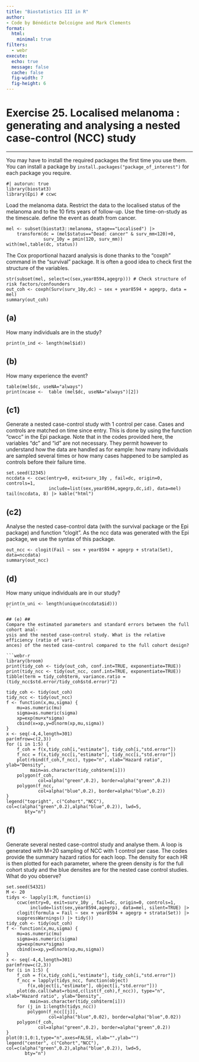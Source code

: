 ```yaml
---
title: "Biostatistics III in R"
author:
- Code by Bénédicte Delcoigne and Mark Clements
format:
  html:
    minimal: true
filters:
  - webr
execute:
  echo: true
  message: false
  cache: false
  fig-width: 7
  fig-height: 6
---
```



# Exercise 25. Localised melanoma : generating and analysing a nested case-control (NCC) study #

-----------

You may have to install the required packages the first time you use them. You can install a package by `install.packages("package_of_interest")` for each package you require.

```webr-r
#| autorun: true
library(biostat3)
library(Epi) # ccwc
```
Load the melanoma data. Restrict the data to the localised status of the melanoma and to the 10 firts years of follow-up. Use the time-on-study as the timescale. define the event as death from cancer.

```webr-r
mel <- subset(biostat3::melanoma, stage=="Localised") |>
    transform(dc = (mel$status=="Dead: cancer" & surv_mm<120)+0,
              surv_10y = pmin(120, surv_mm))
with(mel,table(dc, status))
```

The Cox proportional hazard analysis is done thanks to the "coxph" command in the "survival" package. It is often a good idea to check first the structure of the variables.

```webr-r
str(subset(mel, select=c(sex,year8594,agegrp))) # Check structure of risk factors/confounders
out_coh <- coxph(Surv(surv_10y,dc) ~ sex + year8594 + agegrp, data = mel)
summary(out_coh)
```

## (a) ## 
How many individuals are in the study?

```webr-r
print(n_ind <- length(mel$id))
```

## (b) ## 
How many experience the event?

```webr-r
table(mel$dc, useNA="always")
print(ncase <-  table (mel$dc, useNA="always")[2])
```

## (c1) ## 
Generate  a nested case-control study with 1 control per case. Cases and controls are matched on time since entry. This is done by using the function "cwcc" in the Epi package. Note that in the codes provided here, the variables "dc" and "id" are not necessary. They permit however to understand how the data are handled as for eample: how many individuals are sampled several times or how many cases happened to be sampled as controls before their failure time.

```webr-r
set.seed(12345)
nccdata <- ccwc(entry=0, exit=surv_10y , fail=dc, origin=0, controls=1,
                include=list(sex,year8594,agegrp,dc,id), data=mel)
tail(nccdata, 8) |> kable("html")
```

## (c2) ## 
Analyse the nested case-control data (with the survival package or the Epi package) and function "clogit". As the ncc data was generated with the Epi package, we use the syntax of this package.

```webr-r
out_ncc <- clogit(Fail ~ sex + year8594 + agegrp + strata(Set), data=nccdata)
summary(out_ncc)
```

## (d) ## 
How many unique individuals are in our study?

```webr-r
print(n_uni <- length(unique(nccdata$id)))
``

## (e) ## 
Compare the estimated parameters and standard errors between the full cohort anal-
ysis and the nested case-control study. What is the relative efficiency (ratio of vari-
ances) of the nested case-control compared to the full cohort design?

```webr-r
library(broom)
print(tidy_coh <- tidy(out_coh, conf.int=TRUE, exponentiate=TRUE))
print(tidy_ncc <- tidy(out_ncc, conf.int=TRUE, exponentiate=TRUE))
tibble(term = tidy_coh$term, variance.ratio = (tidy_ncc$std.error/tidy_coh$std.error)^2)

tidy_coh <- tidy(out_coh)
tidy_ncc <- tidy(out_ncc)
f <- function(x,mu,sigma) {
    mu=as.numeric(mu)
    sigma=as.numeric(sigma)
    xp=exp(mu+x*sigma)
    cbind(x=xp,y=dlnorm(xp,mu,sigma))
}
x <- seq(-4,4,length=301)
par(mfrow=c(2,3))
for (i in 1:5) {
    f_coh = f(x,tidy_coh[i,"estimate"], tidy_coh[i,"std.error"])
    f_ncc = f(x,tidy_ncc[i,"estimate"], tidy_ncc[i,"std.error"])
    plot(rbind(f_coh,f_ncc), type="n", xlab="Hazard ratio", ylab="Density",
         main=as.character(tidy_coh$term[i]))
    polygon(f_coh,
            col=alpha("green",0.2), border=alpha("green",0.2))
    polygon(f_ncc,
            col=alpha("blue",0.2), border=alpha("blue",0.2))
}
legend("topright", c("Cohort","NCC"), col=c(alpha("green",0.2),alpha("blue",0.2)), lwd=5,
       bty="n")
```

## (f) ## 

Generate several nested case-control study and analyse them. A loop is generated with M=20 sampling of NCC with 1 control per case. The codes provide the summary hazard ratios for each loop. The density for each HR is then plotted for each parameter, where the green density is for the full cohort study and the blue densites are for the nested case control studies. What do you observe?

```webr-r
set.seed(54321)
M <- 20
tidys <- lapply(1:M, function(i)
    ccwc(entry=0, exit=surv_10y , fail=dc, origin=0, controls=1,
         include=list(sex,year8594,agegrp), data=mel, silent=TRUE) |>
    clogit(formula = Fail ~ sex + year8594 + agegrp + strata(Set)) |> 
    suppressWarnings() |> tidy())
tidy_coh <- tidy(out_coh)
f <- function(x,mu,sigma) {
    mu=as.numeric(mu)
    sigma=as.numeric(sigma)
    xp=exp(mu+x*sigma)
    cbind(x=xp,y=dlnorm(xp,mu,sigma))
}
x <- seq(-4,4,length=301)
par(mfrow=c(2,3))
for (i in 1:5) {
    f_coh = f(x,tidy_coh[i,"estimate"], tidy_coh[i,"std.error"])
    f_ncc = lapply(tidys_ncc, function(object) 
        f(x,object[i,"estimate"], object[i,"std.error"]))
    plot(do.call(what=rbind,c(list(f_coh),f_ncc)), type="n", xlab="Hazard ratio", ylab="Density",
         main=as.character(tidy_coh$term[i]))
    for (j in 1:length(tidys_ncc))
        polygon(f_ncc[[j]],
                col=alpha("blue",0.02), border=alpha("blue",0.02))
    polygon(f_coh,
            col=alpha("green",0.2), border=alpha("green",0.2))
}
plot(0:1,0:1,type="n",axes=FALSE, xlab="",ylab="")
legend("center", c("Cohort","NCC"), col=c(alpha("green",0.2),alpha("blue",0.2)), lwd=5,
       bty="n")
```

